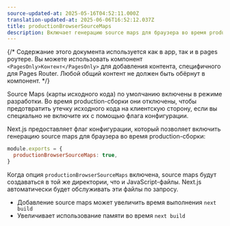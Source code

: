 ```yaml
---
source-updated-at: 2025-05-16T04:52:11.000Z
translation-updated-at: 2025-06-06T16:52:12.037Z
title: productionBrowserSourceMaps
description: Включает генерацию source maps для браузера во время production-сборки.
---
```


{/* Содержание этого документа используется как в app, так и в pages роутере. Вы можете использовать компонент `<PagesOnly>Контент</PagesOnly>` для добавления контента, специфичного для Pages Router. Любой общий контент не должен быть обёрнут в компонент. */}

Source Maps (карты исходного кода) по умолчанию включены в режиме разработки. Во время production-сборки они отключены, чтобы предотвратить утечку исходного кода на клиентскую сторону, если вы специально не включите их с помощью флага конфигурации.

Next.js предоставляет флаг конфигурации, который позволяет включить генерацию source maps для браузера во время production-сборки:

```js filename="next.config.js"
module.exports = {
  productionBrowserSourceMaps: true,
}
```

Когда опция `productionBrowserSourceMaps` включена, source maps будут создаваться в той же директории, что и JavaScript-файлы. Next.js автоматически будет обслуживать эти файлы по запросу.

- Добавление source maps может увеличить время выполнения `next build`
- Увеличивает использование памяти во время `next build`
